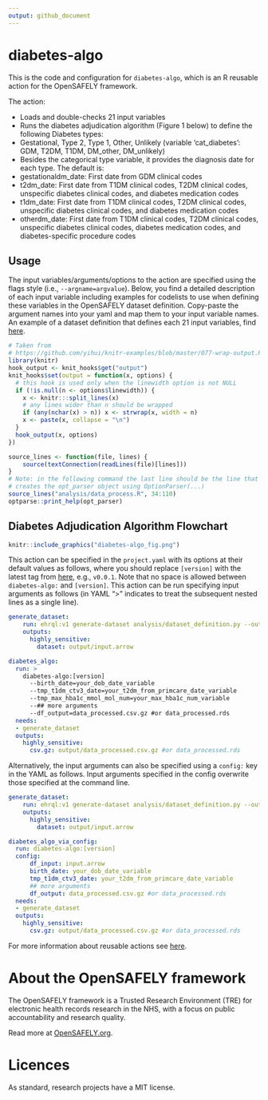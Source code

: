 ```yaml
---
output: github_document
---
```


<!-- README.md is generated from README.Rmd. 
Please edit that file and rerun in R `rmarkdown::render('README.Rmd')` or run `just render` in a Terminal -->

# diabetes-algo

This is the code and configuration for `diabetes-algo`, which is an R reusable action for the OpenSAFELY framework.

The action:

- Loads and double-checks 21 input variables
- Runs the diabetes adjudication algorithm (Figure 1 below) to define the following Diabetes types: 
-   Gestational, Type 2, Type 1, Other, Unlikely (variable 'cat_diabetes': GDM, T2DM, T1DM, DM_other, DM_unlikely)
- Besides the categorical type variable, it provides the diagnosis date for each type. The default is:
-   gestationaldm_date: First date from GDM clinical codes
-   t2dm_date: First date from T1DM clinical codes, T2DM clinical codes, unspecific diabetes clinical codes, and diabetes medication codes
-   t1dm_date: First date from T1DM clinical codes, T2DM clinical codes, unspecific diabetes clinical codes, and diabetes medication codes
-   otherdm_date: First date from T1DM clinical codes, T2DM clinical codes, unspecific diabetes clinical codes, diabetes medication codes, and diabetes-specific procedure codes

## Usage

The input variables/arguments/options to the action are specified using the flags style (i.e., `--argname=argvalue`).
Below, you find a detailed description of each input variable including examples for codelists to use when defining these variables in the OpenSAFELY dataset definition.
Copy-paste the argument names into your yaml and map them to your input variable names.
An example of a dataset definition that defines each 21 input variables, find [here](https://github.com/alainamstutz/diabetes-algo/blob/main/analysis/dataset_definition.py). 
```r
# Taken from
# https://github.com/yihui/knitr-examples/blob/master/077-wrap-output.Rmd
library(knitr)
hook_output <- knit_hooks$get("output")
knit_hooks$set(output = function(x, options) {
  # this hook is used only when the linewidth option is not NULL
  if (!is.null(n <- options$linewidth)) {
    x <- knitr:::split_lines(x)
    # any lines wider than n should be wrapped
    if (any(nchar(x) > n)) x <- strwrap(x, width = n)
    x <- paste(x, collapse = "\n")
  }
  hook_output(x, options)
})
```
```r
source_lines <- function(file, lines) {
    source(textConnection(readLines(file)[lines]))
}
# Note: in the following command the last line should be the line that
# creates the opt_parser object using OptionParser(...)
source_lines("analysis/data_process.R", 34:110)
optparse::print_help(opt_parser)
```

## Diabetes Adjudication Algorithm Flowchart

```r
knitr::include_graphics("diabetes-algo_fig.png")
```

This action can be specified in the `project.yaml` with its options at their default values as follows, 
where you should replace `[version]` with the latest tag from 
[here](xy), e.g., `v0.0.1`. 
Note that no space is allowed between `diabetes-algo:` and `[version]`.
This action can be run specifying input arguments as follows (in YAML ">" indicates to treat the subsequent nested lines as a single line).

```yaml
generate_dataset:
    run: ehrql:v1 generate-dataset analysis/dataset_definition.py --output output/input.arrow
    outputs:
      highly_sensitive:
        dataset: output/input.arrow

diabetes_algo:
  run: >
    diabetes-algo:[version]
      --birth_date=your_dob_date_variable
      --tmp_t1dm_ctv3_date=your_t2dm_from_primcare_date_variable
      --tmp_max_hba1c_mmol_mol_num=your_max_hba1c_num_variable
      --## more arguments
      --df_output=data_processed.csv.gz #or data_processed.rds
  needs:
  - generate_dataset
  outputs:
    highly_sensitive:
      csv.gz: output/data_processed.csv.gz #or data_processed.rds
```

Alternatively, the input arguments can also be specified using a `config:` key in the YAML as follows.
Input arguments specified in the config overwrite those specified at the command line.

```yaml
generate_dataset:
    run: ehrql:v1 generate-dataset analysis/dataset_definition.py --output output/input.arrow
    outputs:
      highly_sensitive:
        dataset: output/input.arrow

diabetes_algo_via_config:
  run: diabetes-algo:[version]
  config:
      df_input: input.arrow
      birth_date: your_dob_date_variable
      tmp_t1dm_ctv3_date: your_t2dm_from_primcare_date_variable
      ## more arguments
      df_output: data_processed.csv.gz #or data_processed.rds
  needs:
  - generate_dataset
  outputs:
    highly_sensitive:
      csv.gz: output/data_processed.csv.gz #or data_processed.rds
```

For more information about reusable actions see [here](https://docs.opensafely.org/actions-reusable/).

# About the OpenSAFELY framework

The OpenSAFELY framework is a Trusted Research Environment (TRE) for electronic
health records research in the NHS, with a focus on public accountability and
research quality.

Read more at [OpenSAFELY.org](https://opensafely.org).

# Licences
As standard, research projects have a MIT license.
